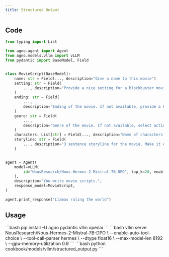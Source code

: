 ```yaml
---
title: Structured Output
---
```


## Code

```python cookbook/models/vllm/structured_output.py
from typing import List

from agno.agent import Agent
from agno.models.vllm import vLLM
from pydantic import BaseModel, Field


class MovieScript(BaseModel):
    name: str = Field(..., description="Give a name to this movie")
    setting: str = Field(
        ..., description="Provide a nice setting for a blockbuster movie."
    )
    ending: str = Field(
        ...,
        description="Ending of the movie. If not available, provide a happy ending.",
    )
    genre: str = Field(
        ...,
        description="Genre of the movie. If not available, select action, thriller or romantic comedy.",
    )
    characters: List[str] = Field(..., description="Name of characters for this movie.")
    storyline: str = Field(
        ..., description="3 sentence storyline for the movie. Make it exciting!"
    )


agent = Agent(
    model=vLLM(
        id="NousResearch/Nous-Hermes-2-Mistral-7B-DPO", top_k=20, enable_thinking=False
    ),
    description="You write movie scripts.",
    response_model=MovieScript,
)

agent.print_response("Llamas ruling the world")
```

## Usage

<Steps>
  <Snippet file="create-venv-step.mdx" />

  <Step title="Install Libraries">
    ```bash
    pip install -U agno pydantic vllm openai
    ```
  </Step>

  <Step title="Start vLLM server">
    ```bash
    vllm serve NousResearch/Nous-Hermes-2-Mistral-7B-DPO \
        --enable-auto-tool-choice \
        --tool-call-parser hermes \
        --dtype float16 \
        --max-model-len 8192 \
        --gpu-memory-utilization 0.9
    ```
  </Step>

  <Step title="Run Agent">
    ```bash
    python cookbook/models/vllm/structured_output.py
    ```
  </Step>
</Steps> 
